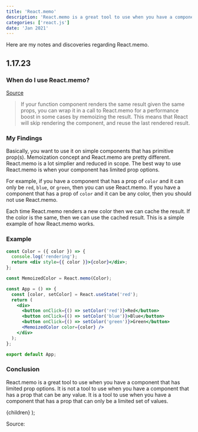 ```yaml
---
title: 'React.memo'
description: 'React.memo is a great tool to use when you have a component that has limited prop options. It is not a tool to use when you have a component that has a prop that can be any value. It is a tool to use when you have a component that has a prop that can only be a limited set of values.'
categories: ['react.js']
date: 'Jan 2021'
---
```


Here are my notes and discoveries regarding React.memo.

## 1.17.23

### When do I use React.memo?

[Source](https://reactjs.org/docs/react-api.html#reactmemo)

> If your function component renders the same result given the same props, you can wrap it in a call to React.memo for a performance boost in some cases by memoizing the result. This means that React will skip rendering the component, and reuse the last rendered result.

### My Findings

Basically, you want to use it on simple components that has primitive prop(s). Memoization concept and React.memo are pretty different. React.memo is a lot simplier and reduced in scope. The best way to use React.memo is when your component has limited prop options.

For example, if you have a component that has a prop of `color` and it can only be `red`, `blue`, or `green`, then you can use React.memo. If you have a component that has a prop of `color` and it can be any color, then you should not use React.memo.

Each time React.memo renders a new color then we can cache the result. If the color is the same, then we can use the cached result. This is a simple example of how React.memo works.

### Example

```jsx
const Color = ({ color }) => {
  console.log('rendering');
  return <div style={{ color }}>{color}</div>;
};

const MemoizedColor = React.memo(Color);

const App = () => {
  const [color, setColor] = React.useState('red');
  return (
    <div>
      <button onClick={() => setColor('red')}>Red</button>
      <button onClick={() => setColor('blue')}>Blue</button>
      <button onClick={() => setColor('green')}>Green</button>
      <MemoizedColor color={color} />
    </div>
  );
};

export default App;
```

### Conclusion

React.memo is a great tool to use when you have a component that has limited prop options. It is not a tool to use when you have a component that has a prop that can be any value. It is a tool to use when you have a component that has a prop that can only be a limited set of values.

  <BlogLayout meta={meta}>{children}</BlogLayout>
);

Source:
